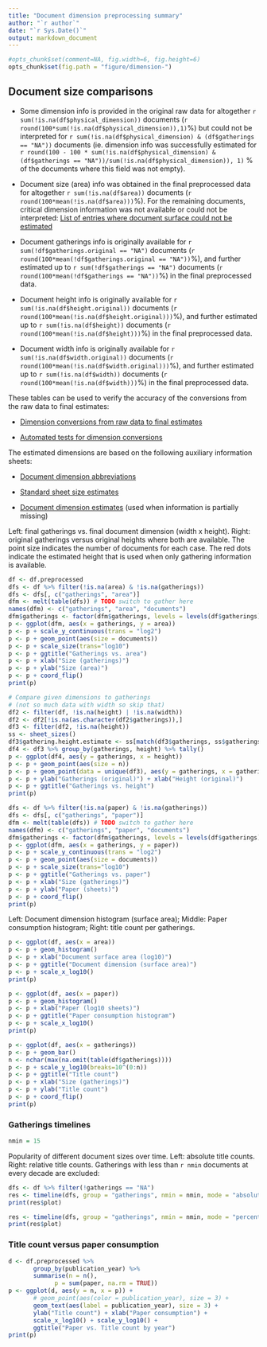 ```yaml
---
title: "Document dimension preprocessing summary"
author: "`r author`"
date: "`r Sys.Date()`"
output: markdown_document
---
```


```r
#opts_chunk$set(comment=NA, fig.width=6, fig.height=6)
opts_chunk$set(fig.path = "figure/dimension-")
```

## Document size comparisons

  * Some dimension info is provided in the original raw data for altogether `r sum(!is.na(df$physical_dimension))` documents (`r round(100*sum(!is.na(df$physical_dimension)),1)`%) but could not be interpreted for `r sum(!is.na(df$physical_dimension) & (df$gatherings == "NA"))` documents (ie. dimension info was successfully estimated for `r round(100 - 100 * sum(!is.na(df$physical_dimension) & (df$gatherings == "NA"))/sum(!is.na(df$physical_dimension)), 1)` % of the documents where this field was not empty).

  * Document size (area) info was obtained in the final preprocessed data for altogether `r sum(!is.na(df$area))` documents (`r round(100*mean(!is.na(df$area)))`%). For the remaining documents, critical dimension information was not available or could not be interpreted: [List of entries where document surface could not be estimated](physical_dimension_incomplete.csv)

  * Document gatherings info is originally available for `r sum(!df$gatherings.original == "NA")` documents (`r round(100*mean(!df$gatherings.original == "NA"))`%), and further estimated up to `r sum(!df$gatherings == "NA")` documents (`r round(100*mean(!df$gatherings == "NA"))`%) in the final preprocessed data.

  * Document height info is originally available for `r sum(!is.na(df$height.original))` documents (`r round(100*mean(!is.na(df$height.original)))`%), and further estimated up to `r sum(!is.na(df$height))` documents (`r round(100*mean(!is.na(df$height)))`%) in the final preprocessed data.

  * Document width info is originally available for `r sum(!is.na(df$width.original))` documents (`r round(100*mean(!is.na(df$width.original)))`%), and further estimated up to `r sum(!is.na(df$width))` documents (`r round(100*mean(!is.na(df$width)))`%) in the final preprocessed data.


These tables can be used to verify the accuracy of the conversions from the raw data to final estimates:

  * [Dimension conversions from raw data to final estimates](conversions_physical_dimension.csv)

  * [Automated tests for dimension conversions](https://github.com/COMHIS/bibliographica/blob/master/inst/extdata/tests_dimension_polish.csv)



The estimated dimensions are based on the following auxiliary information sheets:

  * [Document dimension abbreviations](https://github.com/COMHIS/bibliographica/blob/master/inst/extdata/document_size_abbreviations.csv)

  * [Standard sheet size estimates](https://github.com/COMHIS/bibliographica/blob/master/inst/extdata/sheetsizes.csv)

  * [Document dimension estimates](https://github.com/COMHIS/bibliographica/blob/master/inst/extdata/documentdimensions.csv) (used when information is partially missing)


  
<!--[Discarded dimension info](dimensions_discarded.csv)-->

Left: final gatherings vs. final document dimension (width x height). Right: original gatherings versus original heights where both are available. The point size indicates the number of documents for each case. The red dots indicate the estimated height that is used when only gathering information is available. 


```r
df <- df.preprocessed
dfs <- df %>% filter(!is.na(area) & !is.na(gatherings))
dfs <- dfs[, c("gatherings", "area")]
dfm <- melt(table(dfs)) # TODO switch to gather here
names(dfm) <- c("gatherings", "area", "documents")
dfm$gatherings <- factor(dfm$gatherings, levels = levels(df$gatherings))
p <- ggplot(dfm, aes(x = gatherings, y = area)) 
p <- p + scale_y_continuous(trans = "log2")
p <- p + geom_point(aes(size = documents))
p <- p + scale_size(trans="log10")
p <- p + ggtitle("Gatherings vs. area")
p <- p + xlab("Size (gatherings)")
p <- p + ylab("Size (area)")
p <- p + coord_flip()
print(p)

# Compare given dimensions to gatherings
# (not so much data with width so skip that)
df2 <- filter(df, !is.na(height) | !is.na(width))
df2 <- df2[!is.na(as.character(df2$gatherings)),]
df3 <- filter(df2, !is.na(height))
ss <- sheet_sizes()
df3$gathering.height.estimate <- ss[match(df3$gatherings, ss$gatherings),"height"]
df4 <- df3 %>% group_by(gatherings, height) %>% tally()
p <- ggplot(df4, aes(y = gatherings, x = height))
p <- p + geom_point(aes(size = n))
p <- p + geom_point(data = unique(df3), aes(y = gatherings, x = gathering.height.estimate), color = "red")
p <- p + ylab("Gatherings (original)") + xlab("Height (original)") 
p <- p + ggtitle("Gatherings vs. height")
print(p)

dfs <- df %>% filter(!is.na(paper) & !is.na(gatherings))
dfs <- dfs[, c("gatherings", "paper")]
dfm <- melt(table(dfs)) # TODO switch to gather here
names(dfm) <- c("gatherings", "paper", "documents")
dfm$gatherings <- factor(dfm$gatherings, levels = levels(df$gatherings))
p <- ggplot(dfm, aes(x = gatherings, y = paper)) 
p <- p + scale_y_continuous(trans = "log2")
p <- p + geom_point(aes(size = documents))
p <- p + scale_size(trans="log10")
p <- p + ggtitle("Gatherings vs. paper")
p <- p + xlab("Size (gatherings)")
p <- p + ylab("Paper (sheets)")
p <- p + coord_flip()
print(p)
```


Left: Document dimension histogram (surface area);
Middle: Paper consumption histogram;
Right: title count per gatherings.

```r
p <- ggplot(df, aes(x = area))
p <- p + geom_histogram() 
p <- p + xlab("Document surface area (log10)")
p <- p + ggtitle("Document dimension (surface area)")
p <- p + scale_x_log10()
print(p)

p <- ggplot(df, aes(x = paper))
p <- p + geom_histogram() 
p <- p + xlab("Paper (log10 sheets)")
p <- p + ggtitle("Paper consumption histogram")
p <- p + scale_x_log10()
print(p)

p <- ggplot(df, aes(x = gatherings)) 
p <- p + geom_bar()
n <- nchar(max(na.omit(table(df$gatherings))))
p <- p + scale_y_log10(breaks=10^(0:n))
p <- p + ggtitle("Title count")
p <- p + xlab("Size (gatherings)")
p <- p + ylab("Title count")
p <- p + coord_flip()
print(p)
```

### Gatherings timelines

```r
nmin = 15
```


Popularity of different document sizes over time. Left: absolute title counts. Right: relative title counts. Gatherings with less than `r nmin` documents at every decade are excluded:


```r
dfs <- df %>% filter(!gatherings == "NA")
res <- timeline(dfs, group = "gatherings", nmin = nmin, mode = "absolute") 
print(res$plot)

res <- timeline(dfs, group = "gatherings", nmin = nmin, mode = "percentage") 
print(res$plot)
```


### Title count versus paper consumption



```r
d <- df.preprocessed %>%
       group_by(publication_year) %>%
       summarise(n = n(),
       		 p = sum(paper, na.rm = TRUE))
p <- ggplot(d, aes(y = n, x = p)) +
       # geom_point(aes(color = publication_year), size = 3) +
       geom_text(aes(label = publication_year), size = 3) + 
       ylab("Title count") + xlab("Paper consumption") +
       scale_x_log10() + scale_y_log10() + 
       ggtitle("Paper vs. Title count by year")
print(p)
```

<!--


## Average document dimensions 

Here we use the original data only:

```r
# only include gatherings with sufficiently many documents
nmin <- 2000
top.gatherings <- setdiff(names(which(table(df$gatherings.original) > nmin)), "NA")

df2 <- filter(df, !gatherings.original == "NA" &
                  (!is.na(height.original) | !is.na(width.original))) %>%
       filter(gatherings.original %in% top.gatherings) %>%
       select(publication_decade, gatherings.original, height.original, width.original)
       
df3 <- df2 %>% group_by(gatherings.original, publication_decade) %>% 
       summarize(mean.height.original = mean(height.original, na.rm = T),
    	         mean.width.original  = mean(width.original, na.rm = T),
		 n = n())

p <- ggplot()
p <- p + geom_point(data = df3, aes(x = publication_decade,
       	 		   	    y = mean.height.original,
				    size = n,
				    group = gatherings.original,
				    color = gatherings.original))
# Use mean height here to speed up
p <- p + geom_smooth(data = df3, method = "loess",
       	   aes(x = publication_decade,
	       y = mean.height.original,
	       group = gatherings.original,
	       color = gatherings.original))
p <- p + ggtitle("Height")
print(p)
```




Only the most frequently occurring gatherings are listed here:

```r
df2 <- filter(df, !is.na(gatherings.original) & (!is.na(height.original) | !is.na(width.original))) %>%
       filter(gatherings.original %in% top.gatherings) %>%
       group_by(gatherings.original) %>% 
       summarize(
    	    mean.width = mean(width.original, na.rm = T), 
	    median.width = mean(width.original, na.rm = T),        
            mean.height = mean(height.original, na.rm = T),
	    median.height = mean(height.original, na.rm = T),
	    n = n())

mean.dimensions <- as.data.frame(df2)
kable(mean.dimensions, caption = "Average document dimensions", digits = 2)
```

-->
